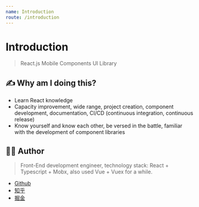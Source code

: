 ```yaml
---
name: Introduction
route: /introduction
---
```


# Introduction

> React.js Mobile Components UI Library

## ✍ Why am I doing this?

- Learn React knowledge
- Capacity improvement, wide range, project creation, component development, documentation, CI/CD (continuous integration, continuous release)
- Know yourself and know each other, be versed in the battle, familiar with the development of component libraries

## 👨‍🏭 Author

> Front-End development engineer, technology stack: React + Typescript + Mobx, also used Vue + Vuex for a while.

- [Github](https://github.com/Rain120)
- [知乎](https://www.zhihu.com/people/yan-yang-nian-hua-120/activities)
- [掘金](https://juejin.im/user/57c616496be3ff00584f54db)
    